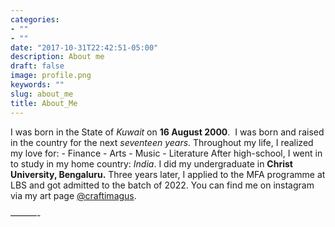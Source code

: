 ```yaml
---
categories:
- ""
- ""
date: "2017-10-31T22:42:51-05:00"
description: About me
draft: false
image: profile.png
keywords: ""
slug: about_me
title: About_Me
---
```

I was born in the State of _Kuwait_ on **16 August 2000**.
\ I was born and raised in the country for the next *seventeen years*.\ Throughout my life, I realized my love for: \n - Finance \n - Arts \n - Music \n - Literature \n After high-school, I went in to study in my home country: *India*. I did my undergraduate in **Christ University, Bengaluru.**\ Three years later, I applied to the MFA programme at LBS and got admitted to the batch of 2022. You can find me on instagram via my art page [@craftimagus](https://www.instagram.com/craftimagus/).\

----------\